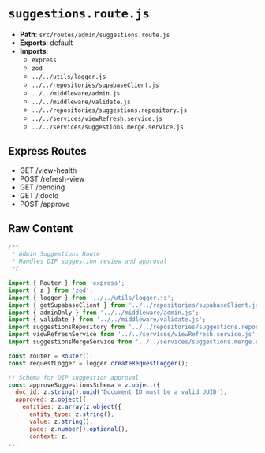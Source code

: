 # `suggestions.route.js`

- **Path**: `src/routes/admin/suggestions.route.js`
- **Exports**: default
- **Imports**:
  - `express`
  - `zod`
  - `../../utils/logger.js`
  - `../../repositories/supabaseClient.js`
  - `../../middleware/admin.js`
  - `../../middleware/validate.js`
  - `../../repositories/suggestions.repository.js`
  - `../../services/viewRefresh.service.js`
  - `../../services/suggestions.merge.service.js`

## Express Routes
- GET /view-health
- POST /refresh-view
- GET /pending
- GET /:docId
- POST /approve

## Raw Content

```js
/**
 * Admin Suggestions Route
 * Handles DIP suggestion review and approval
 */

import { Router } from 'express';
import { z } from 'zod';
import { logger } from '../../utils/logger.js';
import { getSupabaseClient } from '../../repositories/supabaseClient.js';
import { adminOnly } from '../../middleware/admin.js';
import { validate } from '../../middleware/validate.js';
import suggestionsRepository from '../../repositories/suggestions.repository.js';
import viewRefreshService from '../../services/viewRefresh.service.js';
import suggestionsMergeService from '../../services/suggestions.merge.service.js';

const router = Router();
const requestLogger = logger.createRequestLogger();

// Schema for DIP suggestion approval
const approveSuggestionsSchema = z.object({
  doc_id: z.string().uuid('Document ID must be a valid UUID'),
  approved: z.object({
    entities: z.array(z.object({
      entity_type: z.string(),
      value: z.string(),
      page: z.number().optional(),
      context: z.
...
```
